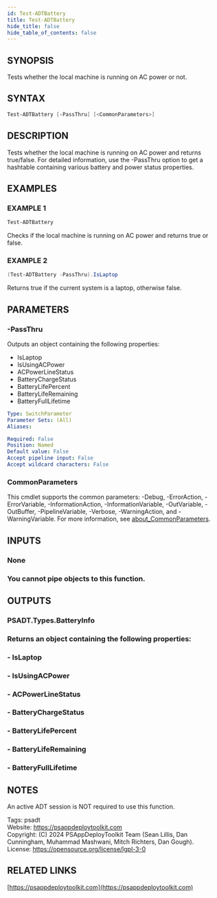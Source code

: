 ```yaml
---
id: Test-ADTBattery
title: Test-ADTBattery
hide_title: false
hide_table_of_contents: false
---
```


## SYNOPSIS

Tests whether the local machine is running on AC power or not.

## SYNTAX

```powershell
Test-ADTBattery [-PassThru] [<CommonParameters>]
```

## DESCRIPTION

Tests whether the local machine is running on AC power and returns true/false.
For detailed information, use the -PassThru option to get a hashtable containing various battery and power status properties.

## EXAMPLES

### EXAMPLE 1

```powershell
Test-ADTBattery
```

Checks if the local machine is running on AC power and returns true or false.

### EXAMPLE 2

```powershell
(Test-ADTBattery -PassThru).IsLaptop
```

Returns true if the current system is a laptop, otherwise false.

## PARAMETERS

### -PassThru

Outputs an object containing the following properties:

- IsLaptop
- IsUsingACPower
- ACPowerLineStatus
- BatteryChargeStatus
- BatteryLifePercent
- BatteryLifeRemaining
- BatteryFullLifetime

```yaml
Type: SwitchParameter
Parameter Sets: (All)
Aliases:

Required: False
Position: Named
Default value: False
Accept pipeline input: False
Accept wildcard characters: False
```

### CommonParameters

This cmdlet supports the common parameters: -Debug, -ErrorAction, -ErrorVariable, -InformationAction, -InformationVariable, -OutVariable, -OutBuffer, -PipelineVariable, -Verbose, -WarningAction, and -WarningVariable. For more information, see [about_CommonParameters](http://go.microsoft.com/fwlink/?LinkID=113216).

## INPUTS

### None

### You cannot pipe objects to this function.
## OUTPUTS

### PSADT.Types.BatteryInfo

### Returns an object containing the following properties:
### - IsLaptop
### - IsUsingACPower
### - ACPowerLineStatus
### - BatteryChargeStatus
### - BatteryLifePercent
### - BatteryLifeRemaining
### - BatteryFullLifetime
## NOTES
An active ADT session is NOT required to use this function.

Tags: psadt<br />
Website: https://psappdeploytoolkit.com<br />
Copyright: (C) 2024 PSAppDeployToolkit Team (Sean Lillis, Dan Cunningham, Muhammad Mashwani, Mitch Richters, Dan Gough).<br />
License: https://opensource.org/license/lgpl-3-0

## RELATED LINKS

[https://psappdeploytoolkit.com](https://psappdeploytoolkit.com)
